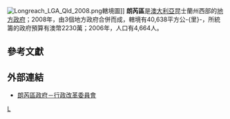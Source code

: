 [[Image:Longreach_LGA_Qld_2008.png|thumb]]轄境圖]]
'''朗芮區'''是[[澳大利亞|澳大利亞]]昆士蘭州西部的[[地方政府區域|地方政府]]；2008年，由3個地方政府合併而成，轄境有40,638平方公-{里}-，所統籌的政府預算有澳幣2230萬；2006年，人口有4,664人。

==參考文獻==
{{reflist}}

==外部連結==
*[https://web.archive.org/web/20080718180707/http://www.longreachltc.qld.gov.au/committee/index.shtml  朗芮區政府－行政改革委員會] 

{{Local Government Areas of Queensland}}

[[Category:昆士蘭州各地政府|L]]